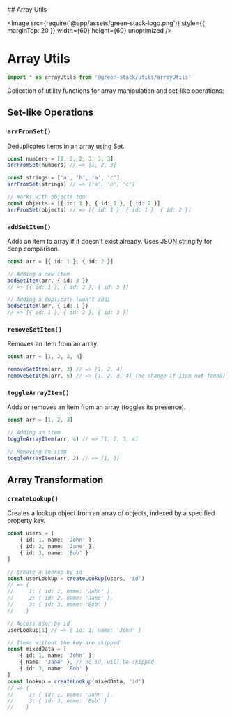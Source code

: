 
<TitleWrapper>
    ## Array Utils
</TitleWrapper>

<Image
    src={require('@app/assets/green-stack-logo.png')}
    style={{ marginTop: 20 }}
    width={60}
    height={60}
    unoptimized
/>

# Array Utils

```typescript copy
import * as arrayUtils from '@green-stack/utils/arrayUtils'
```

Collection of utility functions for array manipulation and set-like operations:

<FileTree>
    <FileTree.Folder name="packages" defaultOpen>
        <FileTree.Folder name="@green-stack-core" defaultOpen>
            <FileTree.Folder name="utils" defaultOpen>
                <FileTree.File name="arrayUtils.ts" />
            </FileTree.Folder>
        </FileTree.Folder>
    </FileTree.Folder>
</FileTree>

<div className="h-8" />

## Set-like Operations

### `arrFromSet()`

Deduplicates items in an array using Set.

```typescript
const numbers = [1, 2, 2, 3, 3, 3]
arrFromSet(numbers) // => [1, 2, 3]

const strings = ['a', 'b', 'a', 'c']
arrFromSet(strings) // => ['a', 'b', 'c']

// Works with objects too
const objects = [{ id: 1 }, { id: 1 }, { id: 2 }]
arrFromSet(objects) // => [{ id: 1 }, { id: 1 }, { id: 2 }]
```

### `addSetItem()`

Adds an item to array if it doesn't exist already. Uses JSON.stringify for deep comparison.

```typescript
const arr = [{ id: 1 }, { id: 2 }]

// Adding a new item
addSetItem(arr, { id: 3 })
// => [{ id: 1 }, { id: 2 }, { id: 3 }]

// Adding a duplicate (won't add)
addSetItem(arr, { id: 1 })
// => [{ id: 1 }, { id: 2 }, { id: 3 }]
```

### `removeSetItem()`

Removes an item from an array.

```typescript
const arr = [1, 2, 3, 4]

removeSetItem(arr, 3) // => [1, 2, 4]
removeSetItem(arr, 5) // => [1, 2, 3, 4] (no change if item not found)
```

### `toggleArrayItem()`

Adds or removes an item from an array (toggles its presence).

```typescript
const arr = [1, 2, 3]

// Adding an item
toggleArrayItem(arr, 4) // => [1, 2, 3, 4]

// Removing an item
toggleArrayItem(arr, 2) // => [1, 3]
```

<div className="h-8" />

## Array Transformation

### `createLookup()`

Creates a lookup object from an array of objects, indexed by a specified property key.

```typescript
const users = [
    { id: 1, name: 'John' },
    { id: 2, name: 'Jane' },
    { id: 3, name: 'Bob' }
]

// Create a lookup by id
const userLookup = createLookup(users, 'id')
// => {
//     1: { id: 1, name: 'John' },
//     2: { id: 2, name: 'Jane' },
//     3: { id: 3, name: 'Bob' }
//    }

// Access user by id
userLookup[1] // => { id: 1, name: 'John' }

// Items without the key are skipped
const mixedData = [
    { id: 1, name: 'John' },
    { name: 'Jane' }, // no id, will be skipped
    { id: 3, name: 'Bob' }
]
const lookup = createLookup(mixedData, 'id')
// => {
//     1: { id: 1, name: 'John' },
//     3: { id: 3, name: 'Bob' }
//    }
``` 